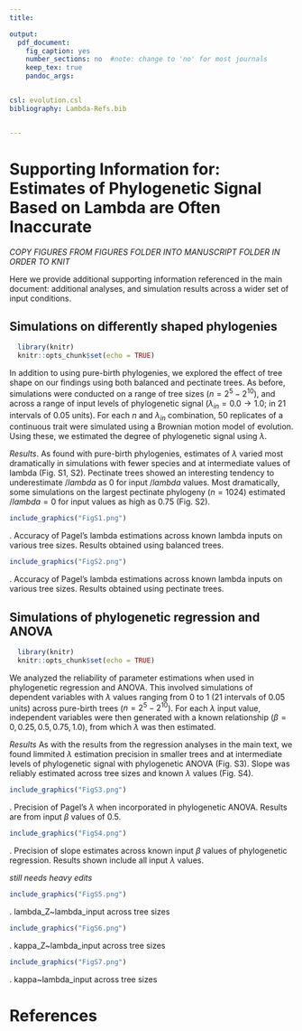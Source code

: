 ```yaml
---
title:

output: 
  pdf_document:
    fig_caption: yes
    number_sections: no  #note: change to 'no' for most journals
    keep_tex: true
    pandoc_args:


csl: evolution.csl
bibliography: Lambda-Refs.bib


---
```

# Supporting Information for: Estimates of Phylogenetic Signal Based on Lambda are Often Inaccurate

*COPY FIGURES FROM FIGURES FOLDER INTO MANUSCRIPT FOLDER IN ORDER TO KNIT*

Here we provide additional supporting information referenced in the main document: additional analyses, and simulation results across a wider set of input conditions.


## Simulations on differently shaped phylogenies

```r
  library(knitr)
  knitr::opts_chunk$set(echo = TRUE)
```

In addition to using pure-birth phylogenies, we explored the effect of tree shape on our findings using both balanced and pectinate trees. As before, simulations were conducted on a range of tree sizes ($n=2^5 - 2^{10}$), and across a range of input levels of phylogenetic signal ($\lambda_{in} = 0.0 \to 1.0$; in 21 intervals of 0.05 units). For each $n$ and $\lambda_{in}$ combination, 50 replicates of a continuous trait were simulated using a Brownian motion model of evolution. Using these, we estimated the degree of phylogenetic signal using $\lambda$. \hfill\break

*Results*. As found with pure-birth phylogenies, estimates of $\lambda$ varied most dramatically in simulations with fewer species and at intermediate values of lambda (Fig. S1, S2). Pectinate trees showed an interesting tendency to underestimate $/lambda$ as 0 for input $/lambda$ values. Most dramatically, some simulations on the largest pectinate phylogeny ($n = 1024$) estimated $/lambda = 0$ for input values as high as 0.75 (Fig. S2).

```r
include_graphics("FigS1.png")  

```

\textbf{Figure S1}. Accuracy of Pagel's lambda estimations across known lambda inputs on various tree sizes. Results obtained using balanced trees. \hfill\break

```r
include_graphics("FigS2.png")  

```

\textbf{Figure S2}. Accuracy of Pagel's lambda estimations across known lambda inputs on various tree sizes. Results obtained using pectinate trees. \hfill\break

## Simulations of phylogenetic regression and ANOVA

```r
  library(knitr)
  knitr::opts_chunk$set(echo = TRUE)
```

We analyzed the reliability of parameter estimations when used in phylogenetic regression and ANOVA. This involved simulations of dependent variables with $\lambda$ values ranging from 0 to 1 (21 intervals of 0.05 units) across pure-birth trees ($n=2^5 - 2^{10}$). For each $\lambda$ input value, independent variables were then generated with a known relationship ($\beta = 0, 0.25, 0.5, 0.75, 1.0$), from which $\lambda$ was then estimated.

*Results* As with the results from the regression analyses in the main text, we found limmited $\lambda$ estimation precision in smaller trees and at intermediate levels of phylogenetic signal with phylogenetic ANOVA (Fig. S3). Slope was reliably estimated across tree sizes and known $\lambda$ values (Fig. S4).

```r
include_graphics("FigS3.png")  

```

\textbf{Figure S3}. Precision of Pagel's $\lambda$ when incorporated in phylogenetic ANOVA. Results are from input $\beta$ values of $0.5$. \hfill\break

```r
include_graphics("FigS4.png")  

```

\textbf{Figure S4}. Precision of slope estimates across known input $\beta$ values of phylogenetic regression. Results shown include all input $\lambda$ values. \hfill\break

\newpage

*still needs heavy edits*

```r
include_graphics("FigS5.png")  

```

\textbf{Figure S5}. lambda_Z~lambda_input across tree sizes \hfill\break

```r
include_graphics("FigS6.png")  

```

\textbf{Figure S6}. kappa_Z~lambda_input across tree sizes \hfill\break

```r
include_graphics("FigS7.png")  

```

\textbf{Figure S7}. kappa~lambda_input across tree sizes \hfill\break

\newpage

# References

 \setlength{\parindent}{-0.25in}
 \setlength{\leftskip}{0.25in}
 \setlength{\parskip}{8pt}
 \noindent

<div id="refs"></div>
 

